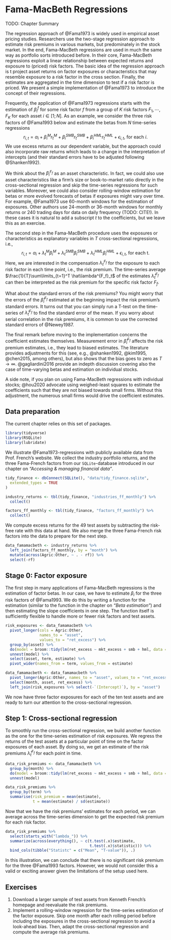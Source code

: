 # Fama-MacBeth Regressions

TODO: Chapter Summary

The regression approach of @Fama1973 is widely used in empirical asset pricing studies. Researchers use the two-stage regression approach to estimate risk premiums in various markets, but predominately in the stock market. 
In the end, Fama-MacBeth regressions are used in much the same way as portfolio sorts introduced before.
In their core, Fama-MacBeth regressions exploit a linear relationship between expected returns and exposure to (priced) risk factors. The basic idea of the regression approach is t project asset returns on factor exposures or characteristics that may resemble exposure to a risk factor in the cross section. Finally, the estimates are aggregated in the time dimension to test if a risk factor is priced. 
We present a simple implementation of @Fama1973 to introduce the concept of their regressions.

Frequently, the application of @Fama1973 regressions starts with the estimation of $\beta^{f}_{i}$ for some risk factor $f$ from a group of $K$ risk factors $F_1, \cdots, F_K$ for each asset $i \in [1; N]$. 
As an example, we consider the three risk factors of @Fama1993 below and estimate the betas from $N$ time-series regressions
$$r_{i,t} = \alpha_i + \beta^M_i r^M_t + \beta^{SMB}_i r^{SMB}_t + \beta^{HML}_i r^{HML}_t + \epsilon_{i,t}\text{, for each } i.$$ We use excess returns as our dependent variable, but the approach could also incorporate raw returns which leads to a change in the interpretation of intercepts (and their standard errors have to be adjusted following @Shanken1992). 

We think about the $\beta^{F_f}_{i}$ as an asset characteristic. In fact, we could also use asset characteristics like a firm's size or book-to-market ratio directly in the cross-sectional regression and skip the time-series regressions for such variables. 
Moreover, we could also consider rolling-window estimation for betas or more evolved forecasts of betas if exposures might vary over time. For example, @Fama1973 use 60-month windows for the estimation of exposures. 
Other authors use 24-month or 36-month windows for monthly returns or 240 trading days for data on daily frequency (TODO: CITE!). 
In these cases it is natural to add a subscript $t$ to the coefficients, but we leave this as an exercise.

The second step in the Fama-MacBeth procedure uses the exposures or characteristics as explanatory variables in $T$ cross-sectional regressions, i.e.,
$$r_{i,t} = \alpha_i + \lambda^{M}_t \beta^M_i  + \lambda^{SMB}_t \beta^{SMB}_i + \lambda^{HML}_t \beta^{HML}_i + \epsilon_{i,t}\text{, for each t}.$$ Here, we are interested in the compensation $\lambda^{F_f}_t$ for the exposure to each risk factor in each time point, i.e., the risk premium.
The time-series average $\frac{1}{T}\sum\limits_{t=1}^T \hat\lambda^{F_f}_t$ of the estimates $\hat\lambda^{F_f}_t$ can then be interpreted as the risk premium for the specific risk factor $F_f$.

What about the standard errors of the risk premiums? You might worry that the errors of the $\hat\beta^{F_f}_{i}$ estimated at the beginning impact the risk premium's standard errors. It turns out that you can simply run a T-test on the time-series of $\hat\lambda^{F_f}_t$ to find the standard error of the mean. If you worry about serial correlation in the risk premiums, it is common to use the corrected standard errors of @Newey1987. 

The final remark before moving to the implementation concerns the coefficient estimates themselves. Measurement error in $\hat\beta^{F_f}_{i}$ affects the risk premium estimates, i.e., they lead to biased estimates. The literature provides adjustments for this (see, e.g., @shanken1992, @kim1995, @chen2015, among others), but also shows that the bias goes to zero as $T \to \infty$. @gagliardini2016 provide an indepth discussion covering also the case of time-varying betas and estimation on individual stocks.

A side note, if you plan on using Fama-MacBeth regressions with individual stocks; @hou2020 advocate using weighed-least squares to estimate the coefficients such that they are not biased towards small firms. Without this adjustment, the numerous small firms would drive the coefficient estimates.

## Data preparation


The current chapter relies on this set of packages. 
```r
library(tidyverse)
library(RSQLite)
library(lubridate)
```

We illustrate @Fama1973-regressions with publicly available data from Prof. French's website. We collect the industry portfolio returns, and the three Fama-French factors from our `SQLite`-database introduced in our chapter on *"Accessing & managing financial data"*.

```r
tidy_finance <- dbConnect(SQLite(), "data/tidy_finance.sqlite",
  extended_types = TRUE
)

industry_returns <- tbl(tidy_finance, "industries_ff_monthly") %>% 
  collect() 

factors_ff_monthly <- tbl(tidy_finance, "factors_ff_monthly") %>%
  collect()
```

We compute excess returns for the 49 test assets by subtracting the risk-free rate with this data at hand. 
We also merge the three Fama-French risk factors into the data to prepare for the next step. 

```r
data_famamacbeth <- industry_returns %>%
  left_join(factors_ff_monthly, by = "month") %>%
  mutate(across(Agric:Other, ~ . - rf)) %>%
  select(-rf)
```

## Stage 0: Factor exposure

The first step in many applications of Fama-MacBeth regressions is the estimation of factor betas. 
In our case, we have to estimate $\beta_i$ for the three risk factors of @Fama1993. We do this by writing a function for the estimation (similar to the function in the chapter on *"Beta estimation"*) and then estimating the slope coefficients in one step. The function itself is sufficiently flexible to handle more or fewer risk factors and test assets. 

```r
risk_exposures <- data_famamacbeth %>%
  pivot_longer(cols = Agric:Other, 
               names_to = "asset", 
               values_to = "ret_excess") %>%
  group_by(asset) %>% 
  do(model = broom::tidy(lm(ret_excess ~ mkt_excess + smb + hml, data = .))) %>% 
  unnest(model) %>% 
  select(asset, term, estimate) %>% 
  pivot_wider(names_from = term, values_from = estimate)

data_famamacbeth <- data_famamacbeth %>% 
  pivot_longer(Agric:Other, names_to = "asset", values_to = "ret_excess") %>%
  select(month, asset, ret_excess) %>% 
  left_join(risk_exposures %>% select(-`(Intercept)`), by = "asset")
```

We now have three factor exposures for each of the ten test assets and are ready to turn our attention to the cross-sectional regression. 

## Step 1: Cross-sectional regression

To smoothly run the cross-sectional regression, we build another function as the one for the time-series estimation of risk exposures. 
We regress the returns of the test assets at a particular point of time on the factor exposures of each asset. 
By doing so, we get an estimate of the risk premiums $\hat\lambda^{F_f}_t$ for each point in time.

```r
data_risk_premiums <- data_famamacbeth %>% 
  group_by(month) %>% 
  do(model = broom::tidy(lm(ret_excess ~ mkt_excess + smb + hml, data = .))) %>% 
  unnest(model)

data_risk_premiums %>% 
  group_by(term) %>% 
  summarise(risk_premium = mean(estimate), 
            t = mean(estimate) / sd(estimate))
```

Now that we have the risk premiums' estimates for each period, we can average across the time-series dimension to get the expected risk premium for each risk factor.

```r
data_risk_premiums %>%
  select(starts_with("lambda_")) %>%
  summarize(across(everything(), ~ c(t.test(.x)$estimate, 
                                     t.test(.x)$statistic))) %>%
  bind_cols(tibble("Statistc" = c("Mean", "T-value")), .)
```

In this illustration, we can conclude that there is no significant risk premium for the three @Fama1993 factors. However, we would not consider this a valid or exciting answer given the limitations of the setup used here.

## Exercises

1. Download a larger sample of test assets from Kenneth French's homepage and reevaluate the risk premiums.
1. Implement a rolling-window regression for the time-series estimation of the factor exposure. Skip one month after each rolling period before including the exposures in the cross-sectional regression to avoid a look-ahead bias. Then, adapt the cross-sectional regression and compute the average risk premiums.